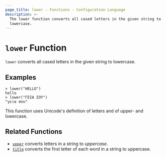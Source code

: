 ```yaml
---
page_title: lower - Functions - Configuration Language
description: >-
  The lower function converts all cased letters in the given string to
  lowercase.
---
```


# `lower` Function

`lower` converts all cased letters in the given string to lowercase.

## Examples

```
> lower("HELLO")
hello
> lower("ΓΕΙΑ ΣΟΥ")
"γεια σου"
```

This function uses Unicode's definition of letters and of upper- and lowercase.

## Related Functions

* [`upper`](/terraform/language/reference/functions/upper) converts letters in a string to _uppercase_.
* [`title`](/terraform/language/reference/functions/title) converts the first letter of each word in a string to uppercase.
